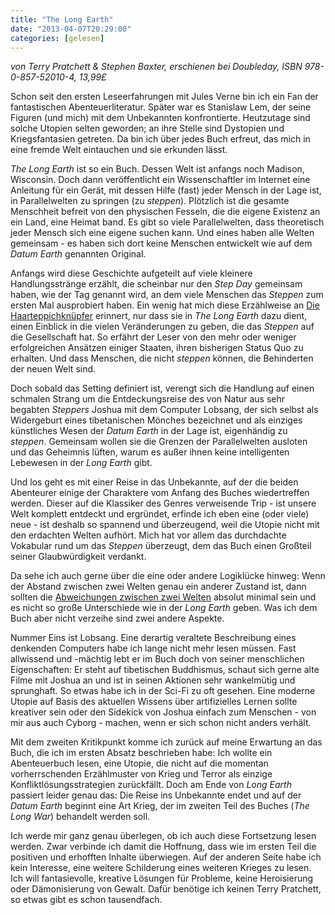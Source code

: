 ```yaml
---
title: "The Long Earth"
date: "2013-04-07T20:29:00"
categories: [gelesen]
---
```


*von Terry Pratchett & Stephen Baxter,
erschienen bei Doubleday, ISBN 978-0-857-52010-4, 13,99£*

Schon seit den ersten Leseerfahrungen mit Jules Verne bin ich ein Fan der fantastischen Abenteuerliteratur. Später war es Stanislaw Lem, der seine Figuren (und mich) mit dem Unbekannten konfrontierte. Heutzutage sind solche Utopien selten geworden; an ihre Stelle sind Dystopien und Kriegsfantasien getreten. Da bin ich über jedes Buch erfreut, das mich in eine fremde Welt eintauchen und sie erkunden lässt.

*The Long Earth* ist so ein Buch. Dessen Welt ist anfangs noch Madison, Wisconsin. Doch dann veröffentlicht ein Wissenschaftler im Internet eine Anleitung für ein Gerät, mit dessen Hilfe (fast) jeder Mensch in der Lage ist, in Parallelwelten zu springen (zu *steppen*). Plötzlich ist die gesamte Menschheit befreit von den physischen Fesseln, die die eigene Existenz an ein Land, eine Heimat band. Es gibt so viele Parallelwelten, dass theoretisch jeder Mensch sich eine eigene suchen kann. Und eines haben alle Welten gemeinsam - es haben sich dort keine Menschen entwickelt wie auf dem *Datum Earth* genannten Original.

Anfangs wird diese Geschichte aufgeteilt auf viele kleinere Handlungsstränge erzählt, die scheinbar nur den *Step Day* gemeinsam haben, wie der Tag genannt wird, an dem viele Menschen das *Steppen* zum ersten Mal ausprobiert haben. Ein wenig hat mich diese Erzählweise an [Die Haarteppichknüpfer](/blog/2008/05/13/die-haarteppichknupfer/) erinnert, nur dass sie in *The Long Earth* dazu dient, einen Einblick in die vielen Veränderungen zu geben, die das *Steppen* auf die Gesellschaft hat. So erfährt der Leser von den mehr oder weniger erfolgreichen Ansätzen einiger Staaten, ihren bisherigen Status Quo zu erhalten. Und dass Menschen, die nicht *steppen* können, die Behinderten der neuen Welt sind.

Doch sobald das Setting definiert ist, verengt sich die Handlung auf einen schmalen Strang um die Entdeckungsreise des von Natur aus sehr begabten *Steppers* Joshua mit dem Computer Lobsang, der sich selbst als Widergeburt eines tibetanischen Mönches bezeichnet und als einziges künstliches Wesen der *Datum Earth* in der Lage ist, eigenhändig zu *steppen*. Gemeinsam wollen sie die Grenzen der Parallelwelten ausloten und das Geheimnis lüften, warum es außer ihnen keine intelligenten Lebewesen in der *Long Earth* gibt.

Und los geht es mit einer Reise in das Unbekannte, auf der die beiden Abenteurer einige der Charaktere vom Anfang des Buches wiedertreffen werden. Dieser auf die Klassiker des Genres verweisende Trip - ist unsere Welt komplett entdeckt und ergründet, erfinde ich eben eine (oder viele) neue - ist deshalb so spannend und überzeugend, weil die Utopie nicht mit den erdachten Welten aufhört. Mich hat vor allem das durchdachte Vokabular rund um das *Steppen* überzeugt, dem das Buch einen Großteil seiner Glaubwürdigkeit verdankt.

Da sehe ich auch gerne über die eine oder andere Logiklücke hinweg: Wenn der Abstand zwischen zwei Welten genau ein anderer Zustand ist, dann sollten die [Abweichungen zwischen zwei Welten](http://www.rzuser.uni-heidelberg.de/~as3/WieVieleWelten.pdf) absolut minimal sein und es nicht so große Unterschiede wie in der *Long Earth* geben. Was ich dem Buch aber nicht verzeihe sind zwei andere Aspekte.

Nummer Eins ist Lobsang. Eine derartig veraltete Beschreibung eines denkenden Computers habe ich lange nicht mehr lesen müssen. Fast allwissend und -mächtig lebt er im Buch doch von seiner menschlichen Eigenschaften: Er steht auf tibetischen Buddhismus, schaut sich gerne alte Filme mit Joshua an und ist in seinen Aktionen sehr wankelmütig und sprunghaft. So etwas habe ich in der Sci-Fi zu oft gesehen. Eine moderne Utopie auf Basis des aktuellen Wissens über artifizielles Lernen sollte kreativer sein oder den Sidekick von Joshua einfach zum Menschen - von mir aus auch Cyborg - machen, wenn er sich schon nicht anders verhält.

Mit dem zweiten Kritikpunkt komme ich zurück auf meine Erwartung an das Buch, die ich im ersten Absatz beschrieben habe: Ich wollte ein Abenteuerbuch lesen, eine Utopie, die nicht auf die momentan vorherrschenden Erzählmuster von Krieg und Terror als einzige Konfliktlösungsstrategien zurückfällt. Doch am Ende von *Long Earth* passiert leider genau das: Die Reise ins Unbekannte endet und auf der *Datum Earth* beginnt eine Art Krieg, der im zweiten Teil des Buches (*The Long War*) behandelt werden soll.

Ich werde mir ganz genau überlegen, ob ich auch diese Fortsetzung lesen werden. Zwar verbinde ich damit die Hoffnung, dass wie im ersten Teil die positiven und erhofften Inhalte überwiegen. Auf der anderen Seite habe ich kein Interesse, eine weitere Schilderung eines weiteren Krieges zu lesen. Ich will fantasievolle, kreative Lösungen für Probleme, keine Heroisierung oder Dämonisierung von Gewalt. Dafür benötige ich keinen Terry Pratchett, so etwas gibt es schon tausendfach.
